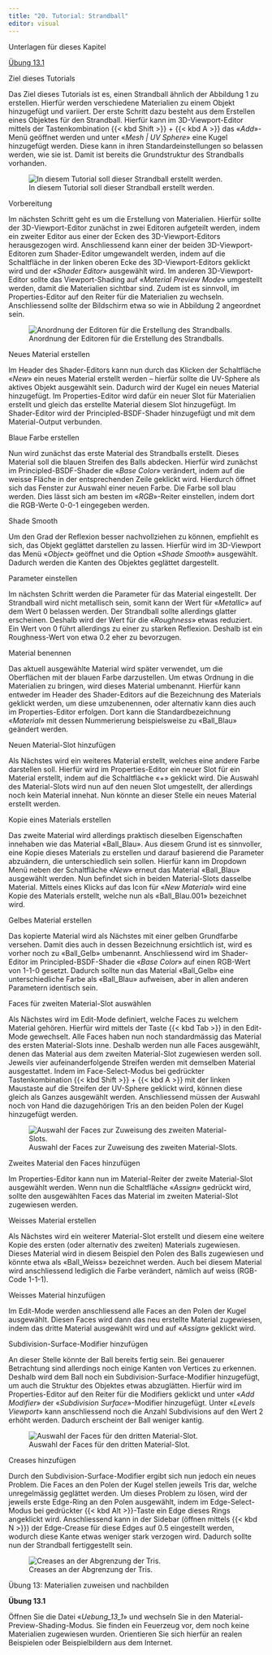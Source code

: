 ```yaml
---
title: "20. Tutorial: Strandball"
editor: visual
---
```


:::::: downloadbox
::: downloadbox-header
Unterlagen für dieses Kapitel
:::

:::: downloadbox-body
::: button
[<i class="bi bi-file-earmark-arrow-down-fill"></i> Übung 13.1](../assets/Blender_Files/05_Uebung_13_1.zip){.btn .btn-light download="Uebung_13_1"}
:::
::::
::::::

::: column-margin
Ziel dieses Tutorials
:::

Das Ziel dieses Tutorials ist es, einen Strandball ähnlich der Abbildung 1 zu erstellen. Hierfür werden verschiedene Materialien zu einem Objekt hinzugefügt und variiert. Der erste Schritt dazu besteht aus dem Erstellen eines Objektes für den Strandball. Hierfür kann im 3D-Viewport-Editor mittels der Tastenkombination {{< kbd Shift >}} + {{< kbd A >}} das «*Add*»-Menü geöffnet werden und unter «*Mesh \| UV Sphere*» eine Kugel hinzugefügt werden. Diese kann in ihren Standardeinstellungen so belassen werden, wie sie ist. Damit ist bereits die Grundstruktur des Strandballs vorhanden.

![In diesem Tutorial soll dieser Strandball erstellt werden.](Images/Chapter_20/20_1_Beach_Ballon_Rendered.png){#fig-1_1 fig-align="left"}

::: column-margin
Vorbereitung
:::

Im nächsten Schritt geht es um die Erstellung von Materialien. Hierfür sollte der 3D-Viewport-Editor zunächst in zwei Editoren aufgeteilt werden, indem ein zweiter Editor aus einer der Ecken des 3D-Viewport-Editors herausgezogen wird. Anschliessend kann einer der beiden 3D-Viewport-Editoren zum Shader-Editor umgewandelt werden, indem auf die Schaltfläche in der linken oberen Ecke des 3D-Viewport-Editors geklickt wird und der «*Shader Editor*» ausgewählt wird. Im anderen 3D-Viewport-Editor sollte das Viewport-Shading auf «*Material Preview Mode*» umgestellt werden, damit die Materialien sichtbar sind. Zudem ist es sinnvoll, im Properties-Editor auf den Reiter für die Materialien zu wechseln. Anschliessend sollte der Bildschirm etwa so wie in Abbildung 2 angeordnet sein.

![Anordnung der Editoren für die Erstellung des Strandballs.](Images/Chapter_20/20_2_Screen_Organisation.png){#fig-1_2 fig-align="left"}

::: column-margin
Neues Material erstellen
:::

Im Header des Shader-Editors kann nun durch das Klicken der Schaltfläche «*New*» ein neues Material erstellt werden – hierfür sollte die UV-Sphere als aktives Objekt ausgewählt sein. Dadurch wird der Kugel ein neues Material hinzugefügt. Im Properties-Editor wird dafür ein neuer Slot für Materialien erstellt und gleich das erstellte Material diesem Slot hinzugefügt. Im Shader-Editor wird der Principled-BSDF-Shader hinzugefügt und mit dem Material-Output verbunden.

::: column-margin
Blaue Farbe erstellen
:::

Nun wird zunächst das erste Material des Strandballs erstellt. Dieses Material soll die blauen Streifen des Balls abdecken. Hierfür wird zunächst im Principled-BSDF-Shader die «*Base Color*» verändert, indem auf die weisse Fläche in der entsprechenden Zeile geklickt wird. Hierdurch öffnet sich das Fenster zur Auswahl einer neuen Farbe. Die Farbe soll blau werden. Dies lässt sich am besten im «*RGB*»-Reiter einstellen, indem dort die RGB-Werte 0-0-1 eingegeben werden.

::: column-margin
Shade Smooth
:::

Um den Grad der Reflexion besser nachvollziehen zu können, empfiehlt es sich, das Objekt geglättet darstellen zu lassen. Hierfür wird im 3D-Viewport das Menü «*Object*» geöffnet und die Option «*Shade Smooth*» ausgewählt. Dadurch werden die Kanten des Objektes geglättet dargestellt.

::: column-margin
Parameter einstellen
:::

Im nächsten Schritt werden die Parameter für das Material eingestellt. Der Strandball wird nicht metallisch sein, somit kann der Wert für «*Metallic*» auf dem Wert 0 belassen werden. Der Strandball sollte allerdings glatter erscheinen. Deshalb wird der Wert für die «*Roughness*» etwas reduziert. Ein Wert von 0 führt allerdings zu einer zu starken Reflexion. Deshalb ist ein Roughness-Wert von etwa 0.2 eher zu bevorzugen.

::: column-margin
Material benennen
:::

Das aktuell ausgewählte Material wird später verwendet, um die Oberflächen mit der blauen Farbe darzustellen. Um etwas Ordnung in die Materialien zu bringen, wird dieses Material umbenannt. Hierfür kann entweder im Header des Shader-Editors auf die Bezeichnung des Materials geklickt werden, um diese umzubenennen, oder alternativ kann dies auch im Properties-Editor erfolgen. Dort kann die Standardbezeichnung «*Material*» mit dessen Nummerierung beispielsweise zu «Ball_Blau» geändert werden.

::: column-margin
Neuen Material-Slot hinzufügen
:::

Als Nächstes wird ein weiteres Material erstellt, welches eine andere Farbe darstellen soll. Hierfür wird im Properties-Editor ein neuer Slot für ein Material erstellt, indem auf die Schaltfläche «+» geklickt wird. Die Auswahl des Material-Slots wird nun auf den neuen Slot umgestellt, der allerdings noch kein Material innehat. Nun könnte an dieser Stelle ein neues Material erstellt werden.

::: column-margin
Kopie eines Materials erstellen
:::

Das zweite Material wird allerdings praktisch dieselben Eigenschaften innehaben wie das Material «Ball_Blau». Aus diesem Grund ist es sinnvoller, eine Kopie dieses Materials zu erstellen und darauf basierend die Parameter abzuändern, die unterschiedlich sein sollen. Hierfür kann im Dropdown Menü neben der Schaltfläche «*New*» erneut das Material «Ball_Blau» ausgewählt werden. Nun befindet sich in beiden Material-Slots dasselbe Material. Mittels eines Klicks auf das Icon für «*New Material*» wird eine Kopie des Materials erstellt, welche nun als «Ball_Blau.001» bezeichnet wird.

::: column-margin
Gelbes Material erstellen
:::

Das kopierte Material wird als Nächstes mit einer gelben Grundfarbe versehen. Damit dies auch in dessen Bezeichnung ersichtlich ist, wird es vorher noch zu «Ball_Gelb» umbenannt. Anschliessend wird im Shader-Editor im Principled-BSDF-Shader die «*Base Color*» auf einen RGB-Wert von 1-1-0 gesetzt. Dadurch sollte nun das Material «Ball_Gelb» eine unterschiedliche Farbe als «Ball_Blau» aufweisen, aber in allen anderen Parametern identisch sein.

::: column-margin
Faces für zweiten Material-Slot auswählen
:::

Als Nächstes wird im Edit-Mode definiert, welche Faces zu welchem Material gehören. Hierfür wird mittels der Taste {{< kbd Tab >}} in den Edit-Mode gewechselt. Alle Faces haben nun noch standardmässig das Material des ersten Material-Slots inne. Deshalb werden nun alle Faces ausgewählt, denen das Material aus dem zweiten Material-Slot zugewiesen werden soll. Jeweils vier aufeinanderfolgende Streifen werden mit demselben Material ausgestattet. Indem im Face-Select-Modus bei gedrückter Tastenkombination {{< kbd Shift >}} + {{< kbd A >}} mit der linken Maustaste auf die Streifen der UV-Sphere geklickt wird, können diese gleich als Ganzes ausgewählt werden. Anschliessend müssen der Auswahl noch von Hand die dazugehörigen Tris an den beiden Polen der Kugel hinzugefügt werden.

![Auswahl der Faces zur Zuweisung des zweiten Material-Slots.](Images/Chapter_20/20_3_Material_Choice_2.png){#fig-1_3 fig-align="left"}

::: column-margin
Zweites Material den Faces hinzufügen
:::

Im Properties-Editor kann nun im Material-Reiter der zweite Material-Slot ausgewählt werden. Wenn nun die Schaltfläche «*Assign*» gedrückt wird, sollte den ausgewählten Faces das Material im zweiten Material-Slot zugewiesen werden.

::: column-margin
Weisses Material erstellen
:::

Als Nächstes wird ein weiterer Material-Slot erstellt und diesem eine weitere Kopie des ersten (oder alternativ des zweiten) Materials zugewiesen. Dieses Material wird in diesem Beispiel den Polen des Balls zugewiesen und könnte etwa als «Ball_Weiss» bezeichnet werden. Auch bei diesem Material wird anschliessend lediglich die Farbe verändert, nämlich auf weiss (RGB-Code 1-1-1).

::: column-margin
Weisses Material hinzufügen
:::

Im Edit-Mode werden anschliessend alle Faces an den Polen der Kugel ausgewählt. Diesen Faces wird dann das neu erstellte Material zugewiesen, indem das dritte Material ausgewählt wird und auf «*Assign*» geklickt wird.

::: column-margin
Subdivision-Surface-Modifier hinzufügen
:::

An dieser Stelle könnte der Ball bereits fertig sein. Bei genauerer Betrachtung sind allerdings noch einige Kanten von Vertices zu erkennen. Deshalb wird dem Ball noch ein Subdivision-Surface-Modifier hinzugefügt, um auch die Struktur des Objektes etwas abzuglätten. Hierfür wird im Properties-Editor auf den Reiter für die Modifiers geklickt und unter «*Add Modifier*» der «*Subdivision Surface*»-Modifier hinzugefügt. Unter «*Levels Viewport*» kann anschliessend noch die Anzahl Subdivisions auf den Wert 2 erhöht werden. Dadurch erscheint der Ball weniger kantig.

![Auswahl der Faces für den dritten Material-Slot.](Images/Chapter_20/20_4_%20Material_Choice_3.png){#fig-1_4 fig-align="left"}

::: column-margin
Creases hinzufügen
:::

Durch den Subdivision-Surface-Modifier ergibt sich nun jedoch ein neues Problem. Die Faces an den Polen der Kugel stellen jeweils Tris dar, welche unregelmässig geglättet werden. Um dieses Problem zu lösen, wird der jeweils erste Edge-Ring an den Polen ausgewählt, indem im Edge-Select-Modus bei gedrückter {{< kbd Alt >}}-Taste ein Edge dieses Rings angeklickt wird. Anschliessend kann in der Sidebar (öffnen mittels {{< kbd N >}}) der Edge-Crease für diese Edges auf 0.5 eingestellt werden, wodurch diese Kante etwas weniger stark verzogen wird. Dadurch sollte nun der Strandball fertiggestellt sein.

![Creases an der Abgrenzung der Tris.](Images/Chapter_20/20_5_Creases.png){#fig-1_5 fig-align="left"}

:::::: exercisebox
:::: exercisebox-header
::: exercisebox-icon
:::

Übung 13: Materialien zuweisen und nachbilden
::::

::: exercisebox-body
**Übung 13.1**

Öffnen Sie die Datei «*Uebung_13_1*» und wechseln Sie in den Material-Preview-Shading-Modus. Sie finden ein Feuerzeug vor, dem noch keine Materialien zugewiesen wurden. Orientieren Sie sich hierfür an realen Beispielen oder Beispielbildern aus dem Internet.
:::
::::::
